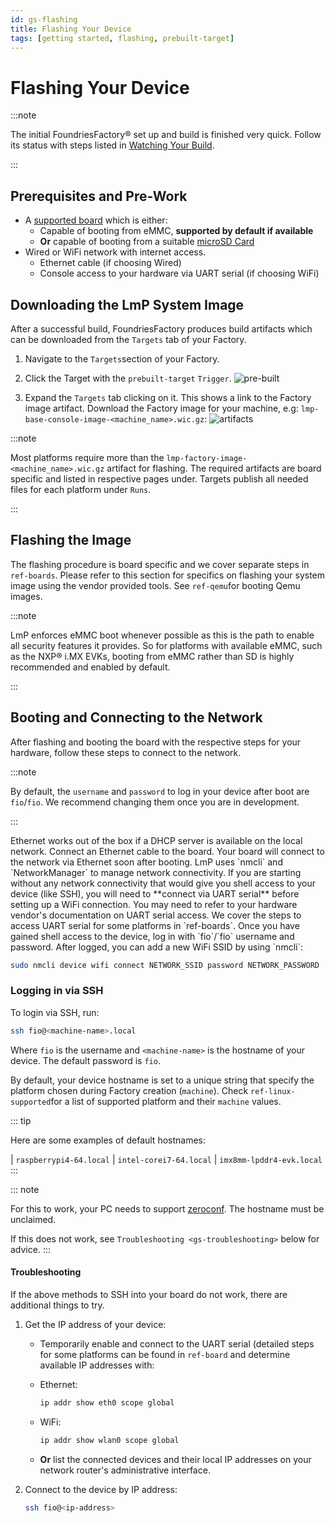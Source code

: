 ```yaml
---
id: gs-flashing
title: Flashing Your Device
tags: [getting started, flashing, prebuilt-target]
---
```


# Flashing Your Device

:::note

The initial FoundriesFactory® set up and build is finished very quick.
Follow its status with steps listed in [Watching Your Build](./getting-started/signing-up/#watching-your-build).

:::

## Prerequisites and Pre-Work

- A [supported board](./reference-manual/linux-supported) which is either:
  - Capable of booting from eMMC, **supported by default if available**
  - **Or** capable of booting from a suitable [microSD Card](https://elinux.org/RPi_SD_cards)
- Wired or WiFi network with internet access.
  - Ethernet cable (if choosing Wired)
  - Console access to your hardware via UART serial (if choosing WiFi)

## Downloading the LmP System Image

After a successful build, FoundriesFactory produces build artifacts which can be downloaded from the `Targets` tab of your Factory.

1. Navigate to the `Targets`section of your Factory.

2. Click the Target with the `prebuilt-target` `Trigger`.
   ![pre-built](/img/flash-device/pre-built.png)

3. Expand the `Targets` tab clicking on it.
   This shows a link to the Factory image artifact.
   Download the Factory image for your machine, e.g: `lmp-base-console-image-<machine_name>.wic.gz`:
   ![artifacts](/img/flash-device/artifacts.png)

:::note

Most platforms require more than the `lmp-factory-image-<machine_name>.wic.gz` artifact for flashing.
The required artifacts are board specific and listed in respective pages under.
Targets publish all needed files for each platform under `Runs`.

:::

## Flashing the Image

The flashing procedure is board specific and we cover separate steps in
`ref-boards`. Please refer to this section
for specifics on flashing your system image using the vendor provided
tools. See `ref-qemu`for booting Qemu
images.

:::note

LmP enforces eMMC boot whenever possible as this is the path to enable
all security features it provides. So for platforms with available eMMC,
such as the NXP® i.MX EVKs, booting from eMMC rather than SD is highly
recommended and enabled by default.

:::

## Booting and Connecting to the Network

After flashing and booting the board with the respective steps for your
hardware, follow these steps to connect to the network.

:::note

By default, the `username` and `password` to log in your device after
boot are `fio`/`fio`. We recommend changing them once you are in
development.

:::


<Tabs>
  <TabItem value="Ethernet (Recommended)" default>
    Ethernet works out of the box if a DHCP server is available on the local network.
    Connect an Ethernet cable to the board.
    Your board will connect to the network via Ethernet soon after booting.
  </TabItem>
  <TabItem value="Wifi">
    LmP uses `nmcli` and `NetworkManager` to manage network connectivity.
    If you are starting without any network connectivity that would give you
    shell access to your device (like SSH), you will need to **connect via UART serial** before setting up a WiFi connection.
    You may need to refer to your hardware vendor's documentation on UART serial access.
    We cover the steps to access UART serial for some platforms in `ref-boards`.
    Once you have gained shell access to the device, log in with `fio`/`fio`
    username and password. After logged, you can add a new WiFi SSID by
    using `nmcli`:

```bash
sudo nmcli device wifi connect NETWORK_SSID password NETWORK_PASSWORD
```

  </TabItem>
</Tabs>

### Logging in via SSH

To login via SSH, run:

```bash
ssh fio@<machine-name>.local
```

Where `fio` is the username and `<machine-name>` is the hostname of your
device. The default password is `fio`.

By default, your device hostname is set to a unique string that specify
the platform chosen during Factory creation (`machine`). Check
`ref-linux-supported`for a list of
supported platform and their `machine` values.

::: tip

Here are some examples of default hostnames:

| `raspberrypi4-64.local`
| `intel-corei7-64.local`
| `imx8mm-lpddr4-evk.local`
:::

::: note

For this to work, your PC needs to support
[zeroconf](https://en.wikipedia.org/wiki/Zero-configuration_networking).
The hostname must be unclaimed.

If this does not work, see
`Troubleshooting <gs-troubleshooting>`
below for advice.
:::

#### Troubleshooting

If the above methods to SSH into your board do not work, there are
additional things to try.

1. Get the IP address of your device:

    - Temporarily enable and connect to the UART serial (detailed steps for some platforms can be found in `ref-board`
      and determine available IP addresses with:
    - Ethernet:

        ```bash
        ip addr show eth0 scope global
        ```

    - WiFi:

        ```bash
        ip addr show wlan0 scope global
        ```

    - **Or** list the connected devices and their local IP addresses on your network router's administrative interface.

2. Connect to the device by IP address:

    ```bash
    ssh fio@<ip-address>
    ```
